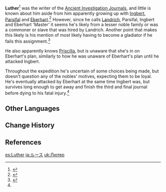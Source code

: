 {{Character Infobox
|type             = Mentioned
|deceased         = Past
|region           = Mondstadt

}}
'''Luther'''<ref>{{Ref/HEO|Ragged Records|s=Ragged Records #2}}</ref> was the writer of the [[Ancient Investigation Journal]]s, and little is known about him aside from him apparently growing up with [[Ingbert]], [[Parsifal]] and [[Eberhart]].<ref name="AIJ3">{{Ref/Book|Ancient Investigation Journal: Part III}}</ref> However, since he calls [[Landrich]], Parsifal, Ingbert and Eberhart 'Master' it seems he's likely from a lesser noble family or was a commoner or slave that was hired by Landrich. Another point that makes this likely is his mention of most likely having to become a gladiator if he fails this assignment.<ref>{{Ref/Book|Ancient Investigation Journal: Part II}}</ref>

He also apparently knows [[Priscilla]], but is unaware that she's in on Eberhart's plan, similarly to how he was unaware of Eberhart's plan until he attacked Ingbert.

Throughout the expedition he's uncertain of some choices being made, but doesn't question any of the nobles' motives, expecting them to be loyal. He's eventually attacked by Eberhart at the same time Ingbert was, but survives long enough to get away and finish the third and final journal before dying to his fatal injury.<ref name="AIJ3"/>

==Other Languages==
{{Other Languages|default_hidden=1
|en      = Luther
|zhs     = 鲁瑟
|zhs_rm  = Lǔsè
|zht     = 魯瑟
|zht_rm  = Lǔsè
|ja      = ルース
|ja_rm   = Ruusu
|ko      = 루터
|es      = Luther
|fr      = Russel
|ru      = Лютер
|th      = Luther
|vi      = Luther
|de      = Luther
|id      = Luther
|pt      = Russel
|tr      = Luther
|it      = Luther
}}

==Change History==
{{Change History|introduced=1.2}}

==References==
{{Reflist}}

[[es:Luther]]
[[ja:ルース]]
[[uk:Лютер]]